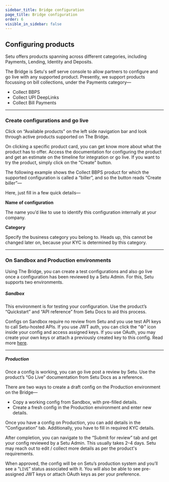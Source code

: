 ```yaml
---
sidebar_title: Bridge configuration
page_title: Bridge configuration
order: 6
visible_in_sidebar: false
---
```


## Configuring products

Setu offers products spanning across different categories, including Payments, Lending, Identity and Deposits.

The Bridge is Setu's self serve console to allow partners to configure and go live with any supported product. Presently, we support products focussing on bill collections, under the Payments category—

- Collect BBPS
- Collect UPI DeepLinks
- Collect Bill Payments

<hr class="primary" />

### Create configurations and go live

Click on “Available products” on the left side navigation bar and look through active products supported on The Bridge.

On clicking a specific product card, you can get know more about what the product has to offer. Access the documentation for configuring the product and get an estimate on the timeline for integration or go live. If you want to try the product, simply click on the “Create” button.

The following example shows the Collect BBPS product for which the supported configuration is called a “biller”, and so the button reads “Create biller”—

<MainImage
  src="https://storage.googleapis.com/strapi-assets/latest/Browse_all_products_6b02b67590/Browse_all_products_6b02b67590.png"
  alt="Create biller"
/>

Here, just fill in a few quick details—

**Name of configuration**

The name you’d like to use to identify this configuration internally at your company.

**Category**

Specify the business category you belong to. Heads up, this cannot be changed later on, because your KYC is determined by this category.

<hr class="primary" />

### On Sandbox and Production environments

Using The Bridge, you can create a test configurations and also go live once a configuration has been reviewed by a Setu Admin. For this, Setu supports two environments.

##### Sandbox

This environment is for testing your configuration. Use the product’s “Quickstart” and “API reference” from Setu Docs to aid this process.

Configs on Sandbox require no review from Setu and you use test API keys to call Setu-hosted APIs. If you use JWT auth, you can click the “&#9881;” icon inside your config and access assigned keys. If you use OAuth, you may create your own keys or attach a previously created key to this config. Read more <a href="/dev-tools/bridge/org-settings/api-keys" target="_blank">here</a>.

<hr class="tertiary" />

##### Production

Once a config is working, you can go live post a review by Setu. Use the product’s “Go Live” documentation from Setu Docs as a reference.

There are two ways to create a draft config on the Production environment on the Bridge—

- Copy a working config from Sandbox, with pre-filled details.
- Create a fresh config in the Production environment and enter new details.

Once you have a config on Production, you can add details in the “Configuration” tab. Additionally, you have to fill in required KYC details.

After completion, you can navigate to the “Submit for review” tab and get your config reviewed by a Setu Admin. This usually takes 2–4 days. Setu may reach out to edit / collect more details as per the product's requirements.

When approved, the config will be on Setu’s production system and you’ll see a “`LIVE`” status associated with it. You will also be able to see pre-assigned JWT keys or attach OAuth keys as per your preference.

<WasPageHelpful />
